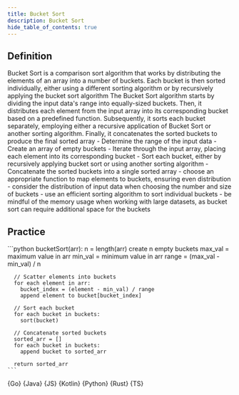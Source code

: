 ```yaml
---
title: Bucket Sort
description: Bucket Sort
hide_table_of_contents: true
---
```





## Definition

<Tabs>
  <TabItem value="definition" label="Definition">
    Bucket Sort is a comparison sort algorithm that works by distributing the elements of an array into a number of buckets. Each bucket is then sorted individually, either using a different sorting algorithm or by recursively applying the bucket sort algorithm
  </TabItem>
  <TabItem value="how" label="Explanation">
    The Bucket Sort algorithm starts by dividing the input data's range into equally-sized buckets. Then, it distributes each element from the input array into its corresponding bucket based on a predefined function. Subsequently, it sorts each bucket separately, employing either a recursive application of Bucket Sort or another sorting algorithm. Finally, it concatenates the sorted buckets to produce the final sorted array
  </TabItem>
  <TabItem value="guidance" label="Guidance">
    - Determine the range of the input data
    - Create an array of empty buckets
    - Iterate through the input array, placing each element into its corresponding bucket
    - Sort each bucket, either by recursively applying bucket sort or using another sorting algorithm
    - Concatenate the sorted buckets into a single sorted array
  </TabItem>
  <TabItem value="tips" label="Tips">
    - choose an appropriate function to map elements to buckets, ensuring even distribution
    - consider the distribution of input data when choosing the number and size of buckets
    - use an efficient sorting algorithm to sort individual buckets
    - be mindful of the memory usage when working with large datasets, as bucket sort can require additional space for the buckets
  </TabItem>
</Tabs>

## Practice

<Tabs>
  <TabItem value="practice" label="Practice">
    ```python
    bucketSort(arr):
      n = length(arr)
      create n empty buckets
      max_val = maximum value in arr
      min_val = minimum value in arr
      range = (max_val - min_val) / n

      // Scatter elements into buckets
      for each element in arr:
        bucket_index = (element - min_val) / range
        append element to bucket[bucket_index]

      // Sort each bucket
      for each bucket in buckets:
        sort(bucket)

      // Concatenate sorted buckets
      sorted_arr = []
      for each bucket in buckets:
        append bucket to sorted_arr

      return sorted_arr
    ```
  </TabItem>
  <TabItem value="solution" label="Solution">
    <Tabs queryString="code">
      <TabItem
        value="go"
        label=""
        attributes={{ title: "Go Lang", className: "code_lang go m" }}
      >
        <CodeBlock language="go">{Go}</CodeBlock>
      </TabItem>
      <TabItem
        value="java"
        label=""
        attributes={{ title: "Java", className: "code_lang java m" }}
      >
        <CodeBlock language="java">{Java}</CodeBlock>
      </TabItem>
      <TabItem
        value="js"
        label=""
        attributes={{ title: "JavaScript", className: "code_lang js m" }}
      >
        <CodeBlock language="js">{JS}</CodeBlock>
      </TabItem>
      <TabItem
        value="kotlin"
        label=""
        attributes={{ title: "Kotlin", className: "code_lang kotlin m" }}
      >
        <CodeBlock language="kotlin">{Kotlin}</CodeBlock>
      </TabItem>
      <TabItem
        value="python"
        label=""
        attributes={{ title: "Python", className: "code_lang python m" }}
      >
        <CodeBlock language="python">{Python}</CodeBlock>
      </TabItem>
      <TabItem
        value="rust"
        label=""
        attributes={{ title: "Rust", className: "code_lang rust m" }}
      >
        <CodeBlock language="rust">{Rust}</CodeBlock>
      </TabItem>
      <TabItem
        value="ts"
        label=""
        attributes={{ title: "TypeScript", className: "code_lang ts m" }}
      >
        <CodeBlock language="ts">{TS}</CodeBlock>
      </TabItem>
    </Tabs>
  </TabItem>
</Tabs>
